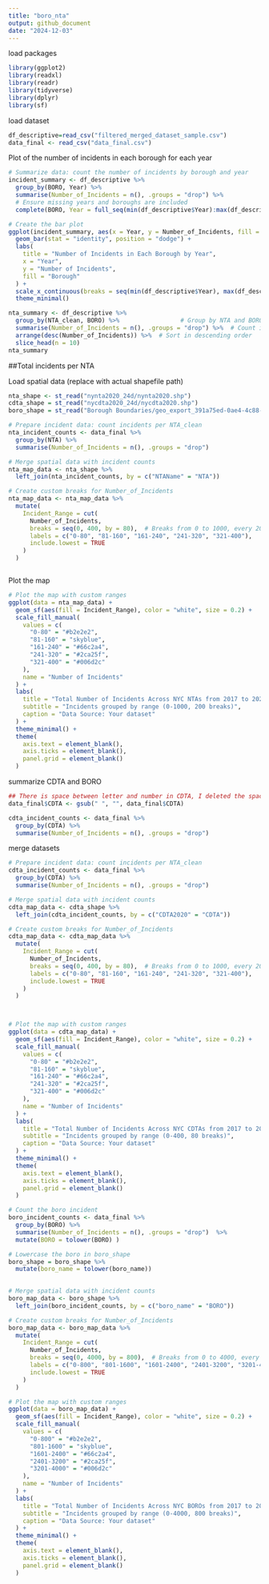 ```yaml
---
title: "boro_nta"
output: github_document
date: "2024-12-03"
---
```


load packages
```r
library(ggplot2)
library(readxl)
library(readr)
library(tidyverse)
library(dplyr)
library(sf)

```

load dataset
```r
df_descriptive=read_csv("filtered_merged_dataset_sample.csv")
data_final <- read_csv("data_final.csv")
```


Plot of the number of incidents in each borough for each year
 
```r
# Summarize data: count the number of incidents by borough and year
incident_summary <- df_descriptive %>%
  group_by(BORO, Year) %>%
  summarise(Number_of_Incidents = n(), .groups = "drop") %>%
  # Ensure missing years and boroughs are included
  complete(BORO, Year = full_seq(min(df_descriptive$Year):max(df_descriptive$Year), 1), fill = list(Number_of_Incidents = 0))

# Create the bar plot
ggplot(incident_summary, aes(x = Year, y = Number_of_Incidents, fill = BORO)) +
  geom_bar(stat = "identity", position = "dodge") +
  labs(
    title = "Number of Incidents in Each Borough by Year",
    x = "Year",
    y = "Number of Incidents",
    fill = "Borough"
  ) +
  scale_x_continuous(breaks = seq(min(df_descriptive$Year), max(df_descriptive$Year), by = 1)) +
  theme_minimal()
```


```r
nta_summary <- df_descriptive %>%
  group_by(NTA_clean, BORO) %>%                 # Group by NTA and BORO
  summarise(Number_of_Incidents = n(), .groups = "drop") %>%  # Count incidents
  arrange(desc(Number_of_Incidents)) %>%  # Sort in descending order
  slice_head(n = 10)
nta_summary
```
 
##Total incidents per NTA
 
Load spatial data (replace with actual shapefile path)
```r
nta_shape <- st_read("nynta2020_24d/nynta2020.shp")
cdta_shape = st_read("nycdta2020_24d/nycdta2020.shp")
boro_shape = st_read("Borough Boundaries/geo_export_391a75ed-0ae4-4c88-8c30-3588c75bd01e.shp")
```


```r
# Prepare incident data: count incidents per NTA_clean
nta_incident_counts <- data_final %>%
  group_by(NTA) %>%
  summarise(Number_of_Incidents = n(), .groups = "drop")

# Merge spatial data with incident counts
nta_map_data <- nta_shape %>%
  left_join(nta_incident_counts, by = c("NTAName" = "NTA"))

# Create custom breaks for Number_of_Incidents
nta_map_data <- nta_map_data %>%
  mutate(
    Incident_Range = cut(
      Number_of_Incidents,
      breaks = seq(0, 400, by = 80),  # Breaks from 0 to 1000, every 200 cases
      labels = c("0-80", "81-160", "161-240", "241-320", "321-400"),
      include.lowest = TRUE
    )
  )



```





Plot the map

```r
# Plot the map with custom ranges
ggplot(data = nta_map_data) +
  geom_sf(aes(fill = Incident_Range), color = "white", size = 0.2) +
  scale_fill_manual(
    values = c(
      "0-80" = "#b2e2e2",
      "81-160" = "skyblue",
      "161-240" = "#66c2a4",
      "241-320" = "#2ca25f",
      "321-400" = "#006d2c"
    ),
    name = "Number of Incidents"
  ) +
  labs(
    title = "Total Number of Incidents Across NYC NTAs from 2017 to 2023",
    subtitle = "Incidents grouped by range (0-1000, 200 breaks)",
    caption = "Data Source: Your dataset"
  ) +
  theme_minimal() +
  theme(
    axis.text = element_blank(),
    axis.ticks = element_blank(),
    panel.grid = element_blank()
  )

```









summarize CDTA and BORO
```r
## There is space between letter and number in CDTA, I deleted the space below
data_final$CDTA <- gsub(" ", "", data_final$CDTA)

cdta_incident_counts <- data_final %>%
  group_by(CDTA) %>%
  summarise(Number_of_Incidents = n(), .groups = "drop")


```

 
 merge datasets
```r
# Prepare incident data: count incidents per NTA_clean
cdta_incident_counts <- data_final %>%
  group_by(CDTA) %>%
  summarise(Number_of_Incidents = n(), .groups = "drop")

# Merge spatial data with incident counts
cdta_map_data <- cdta_shape %>%
  left_join(cdta_incident_counts, by = c("CDTA2020" = "CDTA"))

# Create custom breaks for Number_of_Incidents
cdta_map_data <- cdta_map_data %>%
  mutate(
    Incident_Range = cut(
      Number_of_Incidents,
      breaks = seq(0, 400, by = 80),  # Breaks from 0 to 1000, every 200 cases
      labels = c("0-80", "81-160", "161-240", "241-320", "321-400"),
      include.lowest = TRUE
    )
  )




```


```r
# Plot the map with custom ranges
ggplot(data = cdta_map_data) +
  geom_sf(aes(fill = Incident_Range), color = "white", size = 0.2) +
  scale_fill_manual(
    values = c(
      "0-80" = "#b2e2e2",
      "81-160" = "skyblue",
      "161-240" = "#66c2a4",
      "241-320" = "#2ca25f",
      "321-400" = "#006d2c"
    ),
    name = "Number of Incidents"
  ) +
  labs(
    title = "Total Number of Incidents Across NYC CDTAs from 2017 to 2023",
    subtitle = "Incidents grouped by range (0-400, 80 breaks)",
    caption = "Data Source: Your dataset"
  ) +
  theme_minimal() +
  theme(
    axis.text = element_blank(),
    axis.ticks = element_blank(),
    panel.grid = element_blank()
  )
```


 
```r
# Count the boro incident
boro_incident_counts <- data_final %>%
  group_by(BORO) %>%
  summarise(Number_of_Incidents = n(), .groups = "drop")  %>%
  mutate(BORO = tolower(BORO) )

# Lowercase the boro in boro_shape
boro_shape = boro_shape %>%
  mutate(boro_name = tolower(boro_name))
 

# Merge spatial data with incident counts
boro_map_data <- boro_shape %>%
  left_join(boro_incident_counts, by = c("boro_name" = "BORO"))

# Create custom breaks for Number_of_Incidents
boro_map_data <- boro_map_data %>%
  mutate(
    Incident_Range = cut(
      Number_of_Incidents,
      breaks = seq(0, 4000, by = 800),  # Breaks from 0 to 4000, every 800 cases
      labels = c("0-800", "801-1600", "1601-2400", "2401-3200", "3201-4000"),
      include.lowest = TRUE
    )
  )
```


```r
# Plot the map with custom ranges
ggplot(data = boro_map_data) +
  geom_sf(aes(fill = Incident_Range), color = "white", size = 0.2) +
  scale_fill_manual(
    values = c(
      "0-800" = "#b2e2e2",
      "801-1600" = "skyblue",
      "1601-2400" = "#66c2a4",
      "2401-3200" = "#2ca25f",
      "3201-4000" = "#006d2c"
    ),
    name = "Number of Incidents"
  ) +
  labs(
    title = "Total Number of Incidents Across NYC BOROs from 2017 to 2023",
    subtitle = "Incidents grouped by range (0-4000, 800 breaks)",
    caption = "Data Source: Your dataset"
  ) +
  theme_minimal() +
  theme(
    axis.text = element_blank(),
    axis.ticks = element_blank(),
    panel.grid = element_blank()
  )
```


```r
```


```r
```


```r
```

 